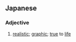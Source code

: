 ==Japanese==
{{ja-kanjitab|しゃ|じつ|てき|yomi=o}}

===Adjective===
{{ja-adj|infl=na|しゃじつてき}}

# [[realistic]]; [[graphic]]; [[true]] to [[life]]